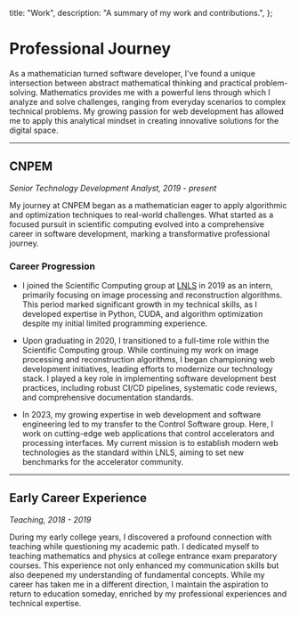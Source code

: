   title: "Work",
  description: "A summary of my work and contributions.",
};

# Professional Journey

As a mathematician turned software developer, I've found a unique intersection between abstract mathematical thinking and practical problem-solving. Mathematics provides me with a powerful lens through which I analyze and solve challenges, ranging from everyday scenarios to complex technical problems. My growing passion for web development has allowed me to apply this analytical mindset in creating innovative solutions for the digital space.

---

## CNPEM

_Senior Technology Development Analyst, 2019 - present_

My journey at CNPEM began as a mathematician eager to apply algorithmic and optimization techniques to real-world challenges. What started as a focused pursuit in scientific computing evolved into a comprehensive career in software development, marking a transformative professional journey.

### Career Progression

- I joined the Scientific Computing group at [LNLS](https://lnls.cnpem.br/sirius/) in 2019 as an intern, primarily focusing on image processing and reconstruction algorithms. This period marked significant growth in my technical skills, as I developed expertise in Python, CUDA, and algorithm optimization despite my initial limited programming experience.

- Upon graduating in 2020, I transitioned to a full-time role within the Scientific Computing group. While continuing my work on image processing and reconstruction algorithms, I began championing web development initiatives, leading efforts to modernize our technology stack. I played a key role in implementing software development best practices, including robust CI/CD pipelines, systematic code reviews, and comprehensive documentation standards.

- In 2023, my growing expertise in web development and software engineering led to my transfer to the Control Software group. Here, I work on cutting-edge web applications that control accelerators and processing interfaces. My current mission is to establish modern web technologies as the standard within LNLS, aiming to set new benchmarks for the accelerator community.

---

## Early Career Experience

_Teaching, 2018 - 2019_

During my early college years, I discovered a profound connection with teaching while questioning my academic path. I dedicated myself to teaching mathematics and physics at college entrance exam preparatory courses. This experience not only enhanced my communication skills but also deepened my understanding of fundamental concepts. While my career has taken me in a different direction, I maintain the aspiration to return to education someday, enriched by my professional experiences and technical expertise.
